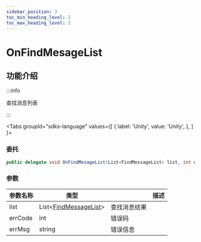 ```yaml
---
sidebar_position: 3
toc_min_heading_level: 2
toc_max_heading_level: 2
---
```


# OnFindMesageList

## 功能介绍

:::info

查找消息列表

:::

<Tabs
groupId="sdks-language"
values={[
{ label: 'Unity', value: 'Unity', },
]
}>

<TabItem value="Unity">

### 委托

```C# showLineNumbers
public delegate void OnFindMesageList(List<FindMessageList> list, int errCode, string errMsg);
```

### 参数

| 参数名称 | 类型                           || 描述     |
| -------- | -------------------------------------------------------------------------------------- | -------- | -------- |
| list | List<[FindMessageList](docs/sdks/class/message/FindMessageList.mdx)> | 查找消息结果 |
| errCode | int | 错误码 |
| errMsg | string |错误信息 |

</TabItem>

</Tabs>
